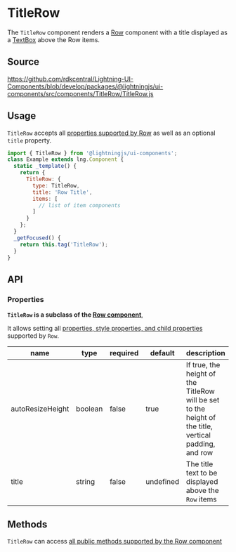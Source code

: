 ﻿<!--
  Copyright 2023 Comcast Cable Communications Management, LLC

  Licensed under the Apache License, Version 2.0 (the "License");
  you may not use this file except in compliance with the License.
  You may obtain a copy of the License at

  http://www.apache.org/licenses/LICENSE-2.0

  Unless required by applicable law or agreed to in writing, software
  distributed under the License is distributed on an "AS IS" BASIS,
  WITHOUT WARRANTIES OR CONDITIONS OF ANY KIND, either express or implied.
  See the License for the specific language governing permissions and
  limitations under the License.

  SPDX-License-Identifier: Apache-2.0
-->


# TitleRow

The `TitleRow` component renders a [Row](/docs/components-row--basic) component with a title displayed as a [TextBox](/docs/components-textbox--base) above the Row items.

## Source

https://github.com/rdkcentral/Lightning-UI-Components/blob/develop/packages/@lightningjs/ui-components/src/components/TitleRow/TitleRow.js

## Usage

`TitleRow` accepts all [properties supported by Row](/docs/components-row--basic#properties) as well as an optional `title` property.

```js
import { TitleRow } from '@lightningjs/ui-components';
class Example extends lng.Component {
  static _template() {
    return {
      TitleRow: {
        type: TitleRow,
        title: 'Row Title',
        items: [
          // list of item components
        ]
      }
    };
  }
  _getFocused() {
    return this.tag('TitleRow');
  }
}
```

<Canvas>
  <Story id="components-titlerow--title-row" />
</Canvas>

## API

### Properties

**`TitleRow` is a subclass of the [Row component](/docs/components-row--basic)**,

It allows setting all
[properties, style properties, and child properties](/docs/components-row--basic#properties)
supported by `Row`.

| name             | type    | required | default   | description                                                                                           |
| ---------------- | ------- | -------- | --------- | ----------------------------------------------------------------------------------------------------- |
| autoResizeHeight | boolean | false    | true      | If true, the height of the TitleRow will be set to the height of the title, vertical padding, and row |
| title            | string  | false    | undefined | The title text to be displayed above the `Row` items                                                  |

## Methods

`TitleRow` can access [all public methods supported by the Row component](/docs/components-row--basic#methods)
